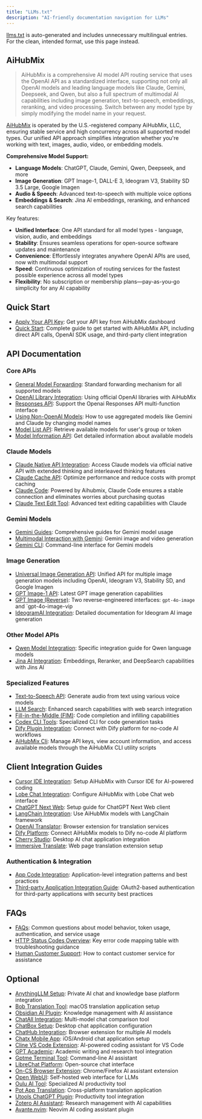 ```yaml
---
title: "LLMs.txt"
description: "AI-friendly documentation navigation for LLMs"
---
```


[llms.txt](https://docs.aihubmix.com/llms.txt) is auto-generated and includes unnecessary multilingual entries. For the clean, intended format, use this page instead.

## AiHubMix

> AiHubMix is a comprehensive AI model API routing service that uses the OpenAI API as a standardized interface, supporting not only all OpenAI models and leading language models like Claude, Gemini, Deepseek, and Qwen, but also a full spectrum of multimodal AI capabilities including image generation, text-to-speech, embeddings, reranking, and video processing. Switch between any model type by simply modifying the model name in your request.

[AiHubMix](https://aihubmix.com/) is operated by the U.S.-registered company AiHubMix, LLC, ensuring stable service and high concurrency across all supported model types. Our unified API approach simplifies integration whether you're working with text, images, audio, video, or embedding models.

**Comprehensive Model Support:**
- **Language Models**: ChatGPT, Claude, Gemini, Qwen, Deepseek, and more
- **Image Generation**: GPT Image-1, DALL-E 3, Ideogram V3, Stability SD 3.5 Large, Google Imagen
- **Audio & Speech**: Advanced text-to-speech with multiple voice options
- **Embeddings & Search**: Jina AI embeddings, reranking, and enhanced search capabilities

Key features:
- **Unified Interface**: One API standard for all model types - language, vision, audio, and embeddings
- **Stability**: Ensures seamless operations for open-source software updates and maintenance
- **Convenience**: Effortlessly integrates anywhere OpenAI APIs are used, now with multimodal support
- **Speed**: Continuous optimization of routing services for the fastest possible experience across all model types
- **Flexibility**: No subscription or membership plans—pay-as-you-go simplicity for any AI capability

## Quick Start

- [Apply Your API Key](https://aihubmix.com/token): Get your API key from AiHubMix dashboard
- [Quick Start](https://docs.aihubmix.com/en/quick-start): Complete guide to get started with AiHubMix API, including direct API calls, OpenAI SDK usage, and third-party client integration

## API Documentation

### Core APIs

- [General Model Forwarding](https://docs.aihubmix.com/en/api/General-Model-Forwarding): Standard forwarding mechanism for all supported models
- [OpenAI Library Integration](https://docs.aihubmix.com/en/api/OpenAI-library): Using official OpenAI libraries with AiHubMix
- [Responses API](https://docs.aihubmix.com/en/api/Responses-API): Support the Openai Responses API multi-function interface
- [Using Non-OpenAI Models](https://docs.aihubmix.com/en/api/Non-OpenAI-Models): How to use aggregated models like Gemini and Claude by changing model names
- [Model List API](https://docs.aihubmix.com/en/api/Model-List): Retrieve available models for user's group or token
- [Model Information API](https://docs.aihubmix.com/en/api/Model-Information): Get detailed information about available models

### Claude Models

- [Claude Native API Integration](https://docs.aihubmix.com/en/api/Claude-Native): Access Claude models via official native API with extended thinking and interleaved thinking features
- [Claude Cache API](https://docs.aihubmix.com/en/api/Claude-Cache): Optimize performance and reduce costs with prompt caching
- [Claude Code](https://docs.aihubmix.com/en/api/Claude-Code): Powered by Aihubmix, Claude Code ensures a stable connection and eliminates worries about purchasing quotas
- [Claude Text Edit Tool](https://docs.aihubmix.com/en/api/Claude-Text-Edit-Tool): Advanced text editing capabilities with Claude

### Gemini Models

- [Gemini Guides](https://docs.aihubmix.com/en/api/Gemini-Guides): Comprehensive guides for Gemini model usage
- [Multimodal Interaction with Gemini](https://docs.aihubmix.com/en/api/Multimodal-Interaction-with-Gemini): Gemini image and video generation
- [Gemini CLI](https://docs.aihubmix.com/en/api/Gemini-Cli): Command-line interface for Gemini models

### Image Generation

- [Universal Image Generation API](https://docs.aihubmix.com/en/api/Image-Gen): Unified API for multiple image generation models including OpenAI, Ideogram V3, Stability SD, and Google Imagen
- [GPT Image-1 API](https://docs.aihubmix.com/en/api/GPT-Image-1): Latest GPT image generation capabilities
- [GPT Image (Reverse)](https://docs.aihubmix.com/en/api/GPT-4o-image): Two reverse-engineered interfaces: `gpt-4o-image` and `gpt-4o-image-vip
- [IdeogramAI Integration](https://docs.aihubmix.com/en/api/IdeogramAI): Detailed documentation for Ideogram AI image generation

### Other Model APIs

- [Qwen Model Integration](https://docs.aihubmix.com/en/api/Qwen): Specific integration guide for Qwen language models
- [Jina AI Integration](https://docs.aihubmix.com/en/api/Jina-AI): Embeddings, Reranker, and DeepSearch capabilities with Jins AI

### Specialized Features

- [Text-to-Speech API](https://docs.aihubmix.com/en/api/TTS): Generate audio from text using various voice models
- [LLM Search](https://docs.aihubmix.com/en/api/LLM-Search): Enhanced search capabilities with web search integration
- [Fill-in-the-Middle (FIM)](https://docs.aihubmix.com/en/api/FIM): Code completion and infilling capabilities
- [Codex CLI Tools](https://docs.aihubmix.com/en/api/Codex-CLI): Specialized CLI for code generation tasks
- [Dify Plugin Integration](https://docs.aihubmix.com/en/api/Dify-plugin): Connect with Dify platform for no-code AI workflows
- [AiHubMix Cli](https://docs.aihubmix.com/en/api/Cli): Manage API keys, view account information, and access available models through the AiHubMix CLI utility scripts

## Client Integration Guides

- [Cursor IDE Integration](https://docs.aihubmix.com/en/clients/Cursor): Setup AiHubMix with Cursor IDE for AI-powered coding
- [Lobe Chat Integration](https://docs.aihubmix.com/en/clients/Lobe-Chat): Configure AiHubMix with Lobe Chat web interface
- [ChatGPT Next Web](https://docs.aihubmix.com/en/clients/ChatGPT-Next-Web): Setup guide for ChatGPT Next Web client
- [LangChain Integration](https://docs.aihubmix.com/en/clients/LangChain): Use AiHubMix models with LangChain framework
- [OpenAI Translator](https://docs.aihubmix.com/en/clients/OpenAI-Translator): Browser extension for translation services
- [Dify Platform](https://docs.aihubmix.com/en/clients/Dify): Connect AiHubMix models to Dify no-code AI platform
- [Cherry Studio](https://docs.aihubmix.com/en/clients/Cherry-Studio): Desktop AI chat application integration
- [Immersive Translate](https://docs.aihubmix.com/en/clients/Immersive-Translate): Web page translation extension setup

### Authentication & Integration

- [App Code Integration](https://docs.aihubmix.com/en/api/App-code): Application-level integration patterns and best practices
- [Third-party Application Integration Guide](https://docs.aihubmix.com/en/api/Auth): OAuth2-based authentication for third-party applications with security best practices

## FAQs

- [FAQs](https://docs.aihubmix.com/en/FAQs/faq): Common questions about model behavior, token usage, authentication, and service usage
- [HTTP Status Codes Overview](https://docs.aihubmix.com/en/FAQs/HTTP-Codes): Key error code mapping table with troubleshooting guidance
- [Human Customer Support](https://docs.aihubmix.com/en/FAQs/Human-Customer-Support): How to contact customer service for assistance

## Optional

- [AnythingLLM Setup](https://docs.aihubmix.com/en/clients/AnythingLLM): Private AI chat and knowledge base platform integration
- [Bob Translation Tool](https://docs.aihubmix.com/en/clients/Bob): macOS translation application setup
- [Obsidian AI Plugin](https://docs.aihubmix.com/en/clients/Obsidian): Knowledge management with AI assistance
- [ChatAll Integration](https://docs.aihubmix.com/en/clients/ChatAll): Multi-model chat comparison tool
- [ChatBox Setup](https://docs.aihubmix.com/en/clients/ChatBox): Desktop chat application configuration
- [ChatHub Integration](https://docs.aihubmix.com/en/clients/ChatHub): Browser extension for multiple AI models
- [Chatx Mobile App](https://docs.aihubmix.com/en/clients/Chatx): iOS/Android chat application setup
- [Cline VS Code Extension](https://docs.aihubmix.com/en/clients/Cline): AI-powered coding assistant for VS Code
- [GPT Academic](https://docs.aihubmix.com/en/clients/GPT-Academic): Academic writing and research tool integration
- [Gptme Terminal Tool](https://docs.aihubmix.com/en/clients/Gptme): Command-line AI assistant
- [LibreChat Platform](https://docs.aihubmix.com/en/clients/LibreChat): Open-source chat interface
- [On-CS Browser Extension](https://docs.aihubmix.com/en/clients/On-CS): Chrome/Firefox AI assistant extension
- [Open WebUI](https://docs.aihubmix.com/en/clients/Open-WebUI): Self-hosted web interface for LLMs
- [Oulu AI Tool](https://docs.aihubmix.com/en/clients/Oulu): Specialized AI productivity tool
- [Pot App Translation](https://docs.aihubmix.com/en/clients/Pot-App): Cross-platform translation application
- [Utools ChatGPT Plugin](https://docs.aihubmix.com/en/clients/Utools-ChatGPT): Productivity tool integration
- [Zotero AI Assistant](https://docs.aihubmix.com/en/clients/Zotero): Research management with AI capabilities
- [Avante.nvim](https://docs.aihubmix.com/en/clients/Avante.nvim): Neovim AI coding assistant plugin 